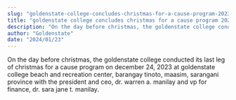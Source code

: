 ```yaml
---
slug: "goldenstate-college-concludes-christmas-for-a-cause-program-2023"
title: "goldenstate college concludes christmas for a cause program 2023"
description: "On the day before christmas, the goldenstate college conducted its last leg of christmas for..."
author: "Goldenstate"
date: "2024/01/23"
---
```


On the day before christmas, the goldenstate college conducted its last leg of christmas for a cause program on december 24, 2023 at goldenstate college beach and recreation center, barangay tinoto, maasim, sarangani province with the president and ceo, dr. warren a. manilay and vp for finance, dr. sara jane t. manilay.